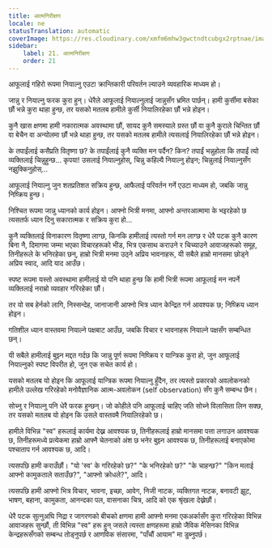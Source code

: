```yaml
---
title: आत्मनिरीक्षण
locale: ne
statusTranslation: automatic
coverImage: https://res.cloudinary.com/xmfm6mhw3gwctndtcubgx2rptnae/image/upload/v1740468922/small_cover_tratado_de_psicologia_revolucionaria_a4c0dca4e0.webp
sidebar:
    label: 21. आत्मनिरीक्षण
    order: 21
---
```

आफूलाई गहिरो रूपमा नियाल्नु एउटा क्रान्तिकारी परिवर्तन ल्याउने व्यवहारिक माध्यम हो।

जान्नु र नियाल्नु फरक कुरा हुन्। धेरैले आफूलाई नियाल्नुलाई जान्नुसँग भ्रमित पार्छन्। हामी कुर्सीमा बसेका छौं भन्ने कुरा थाहा हुन्छ, तर यसको मतलब हामीले कुर्सी नियालिरहेका छौं भन्ने होइन।

कुनै खास क्षणमा हामी नकारात्मक अवस्थामा छौं, सायद कुनै समस्याले ग्रस्त छौं वा कुनै कुराले चिन्तित छौं वा बेचैन वा अन्योलमा छौं भन्ने थाहा हुन्छ, तर यसको मतलब हामीले त्यसलाई नियालिरहेका छौं भन्ने होइन।

के तपाईंलाई कसैप्रति वितृष्णा छ? के तपाईंलाई कुनै व्यक्ति मन पर्दैन? किन? तपाईं भन्नुहोला कि तपाईं त्यो व्यक्तिलाई चिन्नुहुन्छ... कृपया! उसलाई नियाल्नुहोस्, चिन्नु कहिल्यै नियाल्नु होइन; चिन्नुलाई नियाल्नुसँग नझुक्किनुहोस्...

आफूलाई नियाल्नु जुन शतप्रतिशत सक्रिय हुन्छ, आफैलाई परिवर्तन गर्ने एउटा माध्यम हो, जबकि जान्नु निष्क्रिय हुन्छ।

निश्चित रूपमा जान्नु ध्यानको कार्य होइन। आफ्नो भित्री मनमा, आफ्नो अन्तरआत्मामा के भइरहेको छ त्यसतर्फ ध्यान दिनु सकारात्मक र सक्रिय कुरा हो...

कुनै व्यक्तिलाई विनाकारण वितृष्णा लाग्छ, किनकि हामीलाई त्यस्तो गर्न मन लाग्छ र धेरै पटक कुनै कारण बिना नै, दिमागमा जम्मा भएका विचारहरूको भीड, भित्र एकसाथ कराउने र चिच्याउने आवाजहरूको समूह, तिनीहरूले के भनिरहेका छन्, हाम्रो भित्री मनमा उठ्ने अप्रिय भावनाहरू, यी सबैले हाम्रो मानसमा छोड्ने अप्रिय स्वाद, आदि याद आउँछ।

स्पष्ट रूपमा यस्तो अवस्थामा हामीलाई यो पनि थाहा हुन्छ कि हामी भित्री रूपमा आफूलाई मन नपर्ने व्यक्तिलाई नराम्रो व्यवहार गरिरहेका छौं।

तर यो सब हेर्नको लागि, निस्सन्देह, जानाजानी आफ्नो भित्र ध्यान केन्द्रित गर्न आवश्यक छ; निष्क्रिय ध्यान होइन।

गतिशील ध्यान वास्तवमा नियाल्ने पक्षबाट आउँछ, जबकि विचार र भावनाहरू नियाल्ने पक्षसँग सम्बन्धित छन्।

यी सबैले हामीलाई बुझ्न मद्दत गर्दछ कि जान्नु पूर्ण रूपमा निष्क्रिय र यान्त्रिक कुरा हो, जुन आफूलाई नियाल्नुको स्पष्ट विपरीत हो, जुन एक सचेत कार्य हो।

यसको मतलब यो होइन कि आफूलाई यान्त्रिक रूपमा नियाल्नु हुँदैन, तर त्यस्तो प्रकारको अवलोकनको हामीले उल्लेख गरिरहेको मनोवैज्ञानिक आत्म-अवलोकन (self observation) सँग कुनै सम्बन्ध छैन।

सोच्नु र नियाल्नु पनि धेरै फरक हुन्छन्। जो कोहीले पनि आफूलाई चाहिए जति सोच्ने विलासिता लिन सक्छ, तर यसको मतलब यो होइन कि उसले वास्तवमै नियालिरहेको छ।

हामीले विभिन्न "स्व" हरूलाई कार्यमा देख्न आवश्यक छ, तिनीहरूलाई हाम्रो मानसमा पत्ता लगाउन आवश्यक छ, तिनीहरूमध्ये प्रत्येकमा हाम्रो आफ्नै चेतनाको अंश छ भनेर बुझ्न आवश्यक छ, तिनीहरूलाई बनाएकोमा पश्चाताप गर्न आवश्यक छ, आदि।

त्यसपछि हामी कराउँछौं। "यो 'स्व' के गरिरहेको छ?" "के भनिरहेको छ?" "के चाहन्छ?" "किन मलाई आफ्नो कामुकताले सताउँछ?", "आफ्नो क्रोधले?", आदि।

त्यसपछि हामी आफ्नो भित्र विचार, भावना, इच्छा, आवेग, निजी नाटक, व्यक्तिगत नाटक, बनावटी झूट, भाषण, बहाना, कामुकता, आनन्दका पल, वासनाका चित्र, आदि को एक श्रृंखला देख्नेछौं।

धेरै पटक सुत्नुअघि निद्रा र जागरणको बीचको क्षणमा हामी आफ्नो मनमा एकअर्कासँग कुरा गरिरहेका विभिन्न आवाजहरू सुन्छौं, ती विभिन्न "स्व" हरू हुन् जसले त्यस्ता क्षणहरूमा हाम्रो जैविक मेसिनका विभिन्न केन्द्रहरूसँगको सम्बन्ध तोड्नुपर्छ र आणविक संसारमा, "पाँचौं आयाम" मा डुब्नुपर्छ।

